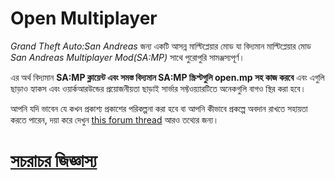 # Open Multiplayer

_Grand Theft Auto:San Andreas_ জন্য একটি আসন্ন মাল্টিপ্লেয়ার মোড যা বিদ্যমান মাল্টিপ্লেয়ার মোড _San Andreas Multiplayer Mod(SA:MP)_ সাথে পুরোপুরি সামঞ্জস্যপূর্ণ।
<br />

এর অর্থ বিদ্যমান **SA:MP ক্লায়েন্ট এবং সমস্ত বিদ্যমান SA:MP স্ক্রিপ্টগুলি open.mp সহ কাজ করবে** এবং এগুলি ছাড়াও হ্যাকস এবং ওয়ার্কআরউন্ডের প্রয়োজনীয়তা ছাড়াই সার্ভার সফ্টওয়্যারটিতে অনেকগুলি বাগও স্থির করা হবে।

আপনি যদি ভাবেন যে কখন প্রকাশ্য প্রকাশের পরিকল্পনা করা হবে বা আপনি কীভাবে প্রকল্পে অবদান রাখতে সহায়তা করতে পারেন, দয়া করে দেখুন [this forum thread](https://www.burgershot.gg/showthread.php?tid=99) আরও তথ্যের জন্য।

# [সচরাচর জিজ্ঞাস্য](/faq?lang=BN)
